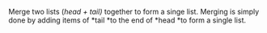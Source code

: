 Merge two lists (*head + tail)* together to form a singe list. Merging is simply done by adding items of *tail *to the end of *head *to form a single list.